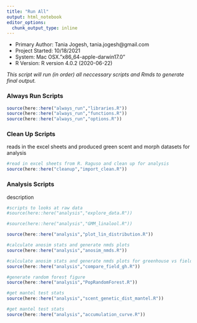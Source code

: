 ```yaml
---
title: "Run All"
output: html_notebook
editor_options: 
  chunk_output_type: inline
---
```


* Primary Author: Tania Jogesh, tania.jogesh@gmail.com
* Project Started: 10/18/2021
* System: Mac OSX."x86_64-apple-darwin17.0"
* R Version: R version 4.0.2 (2020-06-22)

*This script will run (in order) all neccessary scripts and Rmds to generate final output.*



### Always Run Scripts

```r
source(here::here("always_run","libraries.R"))
source(here::here("always_run","functions.R"))
source(here::here("always_run","options.R"))

```


### Clean Up Scripts
reads in the excel sheets and produced green scent and morph datasets for analysis

```r
#read in excel sheets from R. Raguso and clean up for analysis
source(here::here("cleanup","import_clean.R"))


```

### Analysis Scripts
description

```r
#scripts to looks at raw data
#source(here::here("analysis","explore_data.R"))

#source(here::here("analysis","GMM_linalool.R"))

source(here::here("analysis","plot_lin_distribution.R"))

#calculate anosim stats and generate nmds plots
source(here::here("analysis","anosim_nmds.R"))

#calculate anosim stats and generate nmds plots for greenhouse vs field comparisons
source(here::here("analysis","compare_field_gh.R"))

#generate random forest figure
source(here::here("analysis","PopRandomForest.R"))

#get mantel test stats
source(here::here("analysis","scent_genetic_dist_mantel.R"))

#get mantel test stats
source(here::here("analysis","accumulation_curve.R"))

```


